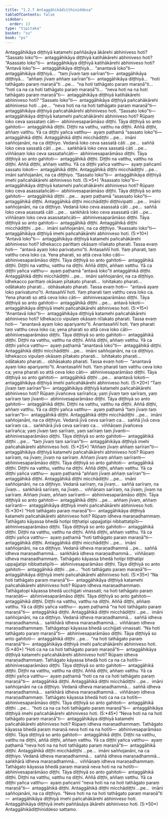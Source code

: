 ```yaml
---
title: "1.2.7 Antaggāhikādiṭṭhiniddesa"
tableOfContents: false
sidebar:
  order: 13
type: "tipitaka"
basket: "su"
book: "ps"
---
```



<DynamicBreadcrumb />

<Division number="140" book="ps">

<Paragraph number="786" book="ps">
Antaggāhikāya diṭṭhiyā katamehi paññāsāya ākārehi abhiniveso hoti? “Sassato loko”ti—  antaggāhikāya diṭṭhiyā katihākārehi abhiniveso hoti? “Asassato loko”ti—  antaggāhikāya diṭṭhiyā katihākārehi abhiniveso hoti? “Antavā loko”ti—  antaggāhikāya diṭṭhiyā…  “anantavā loko”ti—  antaggāhikāya diṭṭhiyā…  “taṃ jīvaṃ taṃ sarīran”ti—  antaggāhikāya diṭṭhiyā…  “aññaṃ jīvaṃ aññaṃ sarīran”ti—  antaggāhikāya diṭṭhiyā…  “hoti tathāgato paraṃ maraṇā”ti …pe…  “na hoti tathāgato paraṃ maraṇā”ti…  “hoti ca na ca hoti tathāgato paraṃ maraṇā”ti…  “neva hoti na na hoti tathāgato paraṃ maraṇā”ti—  antaggāhikāya diṭṭhiyā katihākārehi abhiniveso hoti?
</Paragraph>

<Paragraph number="787" book="ps">
“Sassato loko”ti—  antaggāhikāya diṭṭhiyā pañcahākārehi abhiniveso hoti …pe…  “neva hoti na na hoti tathāgato paraṃ maraṇā”ti—  antaggāhikāya diṭṭhiyā pañcahākārehi abhiniveso hoti.
</Paragraph>

<Paragraph number="788" book="ps">
<Emphasis>“Sassato loko”</Emphasis>ti—  antaggāhikāya diṭṭhiyā katamehi pañcahākārehi abhiniveso hoti? Rūpaṃ loko ceva sassataṃ cāti—  abhinivesaparāmāso diṭṭhi. Tāya diṭṭhiyā so anto gahitoti—  antaggāhikā diṭṭhi. Diṭṭhi na vatthu, vatthu na diṭṭhi. Aññā diṭṭhi, aññaṃ vatthu. Yā ca diṭṭhi yañca vatthu—  ayaṃ paṭhamā “sassato loko”ti—  antaggāhikā diṭṭhi. Antaggāhikā diṭṭhi micchādiṭṭhi …pe…  imāni saññojanāni, na ca diṭṭhiyo.
</Paragraph>

<Paragraph number="789" book="ps">
Vedanā loko ceva sassatā cāti …pe…  saññā loko ceva sassatā cāti …pe…  saṅkhārā loko ceva sassatā cāti …pe…  viññāṇaṃ loko ceva sassatañcāti—  abhinivesaparāmāso diṭṭhi. Tāya diṭṭhiyā so anto gahitoti—  antaggāhikā diṭṭhi. Diṭṭhi na vatthu, vatthu na diṭṭhi. Aññā diṭṭhi, aññaṃ vatthu. Yā ca diṭṭhi yañca vatthu—  ayaṃ pañcamī sassato lokoti—  antaggāhikā diṭṭhi. Antaggāhikā diṭṭhi micchādiṭṭhi …pe…  imāni saññojanāni, na ca diṭṭhiyo. “Sassato loko”ti—  antaggāhikāya diṭṭhiyā imehi pañcahākārehi abhiniveso hoti. (5:*5*)
</Paragraph>

<Paragraph number="790" book="ps">
<Emphasis>“Asassato loko”</Emphasis>ti—  antaggāhikāya diṭṭhiyā katamehi pañcahākārehi abhiniveso hoti? Rūpaṃ loko ceva asassatañcāti—  abhinivesaparāmāso diṭṭhi. Tāya diṭṭhiyā so anto gahitoti—  antaggāhikā diṭṭhi …pe…  ayaṃ paṭhamā “asassato loko”ti—  antaggāhikā diṭṭhi. Antaggāhikā diṭṭhi micchādiṭṭhi diṭṭhivipatti …pe…  imāni saññojanāni, na ca diṭṭhiyo.
</Paragraph>

<Paragraph number="791" book="ps">
Vedanā loko ceva asassatā cāti …pe…  saññā loko ceva asassatā cāti …pe…  saṅkhārā loko ceva asassatā cāti …pe…  viññāṇaṃ loko ceva asassatañcāti—  abhinivesaparāmāso diṭṭhi. Tāya diṭṭhiyā so anto gahitoti—  antaggāhikā diṭṭhi. Antaggāhikā diṭṭhi micchādiṭṭhi …pe…  imāni saññojanāni, na ca diṭṭhiyo. “Asassato loko”ti—  antaggāhikāya diṭṭhiyā imehi pañcahākārehi abhiniveso hoti. (5:*10*)
</Paragraph>

<Paragraph number="792" book="ps">
<Emphasis>“Antavā loko”</Emphasis>ti—  antaggāhikāya diṭṭhiyā katamehi pañcahākārehi abhiniveso hoti? Idhekacco parittaṃ okāsaṃ nīlakato pharati. Tassa evaṃ hoti—  “antavā ayaṃ loko parivaṭumo”ti. Antasaññī hoti. Yaṃ pharati, taṃ vatthu ceva loko ca. Yena pharati, so attā ceva loko cāti—  abhinivesaparāmāso diṭṭhi. Tāya diṭṭhiyā so anto gahitoti—  antaggāhikā diṭṭhi. Diṭṭhi na vatthu, vatthu na diṭṭhi. Aññā diṭṭhi, aññaṃ vatthu. Yā ca diṭṭhi yañca vatthu—  ayaṃ paṭhamā “antavā loko”ti antaggāhikā diṭṭhi. Antaggāhikā diṭṭhi micchādiṭṭhi …pe…  imāni saññojanāni, na ca diṭṭhiyo.
</Paragraph>

<Paragraph number="793" book="ps">
Idhekacco parittaṃ okāsaṃ pītakato pharati…  lohitakato pharati…  odātakato pharati…  obhāsakato pharati. Tassa evaṃ hoti—  “antavā ayaṃ loko parivaṭumo”ti. Antasaññī hoti. Yaṃ pharati taṃ vatthu ceva loko ca. Yena pharati so attā ceva loko cāti—  abhinivesaparāmāso diṭṭhi. Tāya diṭṭhiyā so anto gahitoti—  antaggāhikā diṭṭhi …pe…  antavā lokoti—  antaggāhikāya diṭṭhiyā imehi pañcahākārehi abhiniveso hoti. (5:*15*)
</Paragraph>

<Paragraph number="794" book="ps">
<Emphasis>“Anantavā loko”</Emphasis>ti—  antaggāhikāya diṭṭhiyā katamehi pañcahākārehi abhiniveso hoti? Idhekacco vipulaṃ okāsaṃ nīlakato pharati. Tassa evaṃ hoti—  “anantavā ayaṃ loko apariyanto”ti. Anantasaññī hoti. Yaṃ pharati taṃ vatthu ceva loko ca; yena pharati so attā ceva loko cāti—  abhinivesaparāmāso diṭṭhi. Tāya diṭṭhiyā so anto gahitoti—  antaggāhikā diṭṭhi. Diṭṭhi na vatthu, vatthu na diṭṭhi. Aññā diṭṭhi, aññaṃ vatthu. Yā ca diṭṭhi yañca vatthu—  ayaṃ paṭhamā “anantavā loko”ti—  antaggāhikā diṭṭhi. Antaggāhikā diṭṭhi micchādiṭṭhi …pe…  imāni saññojanāni, na ca diṭṭhiyo.
</Paragraph>

<Paragraph number="795" book="ps">
Idhekacco vipulaṃ okāsaṃ pītakato pharati…  lohitakato pharati…  odātakato pharati…  obhāsakato pharati. Tassa evaṃ hoti—  “anantavā ayaṃ loko apariyanto”ti. Anantasaññī hoti. Yaṃ pharati taṃ vatthu ceva loko ca; yena pharati so attā ceva loko cāti—  abhinivesaparāmāso diṭṭhi. Tāya diṭṭhiyā so anto gahitoti—  antaggāhikā diṭṭhi …pe…  anantavā lokoti—  antaggāhikāya diṭṭhiyā imehi pañcahākārehi abhiniveso hoti. (5:*20*)
</Paragraph>

<Paragraph number="796" book="ps">
<Emphasis>“Taṃ jīvaṃ taṃ sarīran”</Emphasis>ti—  antaggāhikāya diṭṭhiyā katamehi pañcahākārehi abhiniveso hoti? Rūpaṃ jīvañceva sarīrañca; yaṃ jīvaṃ taṃ sarīraṃ, yaṃ sarīraṃ taṃ jīvanti—  abhinivesaparāmāso diṭṭhi. Tāya diṭṭhiyā so anto gahitoti—  antaggāhikā diṭṭhi. Diṭṭhi na vatthu, vatthu na diṭṭhi. Aññā diṭṭhi, aññaṃ vatthu. Yā ca diṭṭhi yañca vatthu—  ayaṃ paṭhamā “taṃ jīvaṃ taṃ sarīran”ti—  antaggāhikā diṭṭhi. Antaggāhikā diṭṭhi micchādiṭṭhi …pe…  imāni saññojanāni, na ca diṭṭhiyo.
</Paragraph>

<Paragraph number="797" book="ps">
Vedanā jīvā ceva sarīraṃ ca…  saññā jīvā ceva sarīraṃ ca…  saṅkhārā jīvā ceva sarīraṃ ca…  viññāṇaṃ jīvañceva sarīrañca; yaṃ jīvaṃ taṃ sarīraṃ, yaṃ sarīraṃ taṃ jīvanti—  abhinivesaparāmāso diṭṭhi. Tāya diṭṭhiyā so anto gahitoti—  antaggāhikā diṭṭhi …pe…  “taṃ jīvaṃ taṃ sarīran”ti—  antaggāhikāya diṭṭhiyā imehi pañcahākārehi abhiniveso hoti. (5:*25*)
</Paragraph>

<Paragraph number="798" book="ps">
<Emphasis>“Aññaṃ jīvaṃ aññaṃ sarīran”</Emphasis>ti—  antaggāhikāya diṭṭhiyā katamehi pañcahākārehi abhiniveso hoti? Rūpaṃ sarīraṃ, na jīvaṃ; jīvaṃ na sarīraṃ. Aññaṃ jīvaṃ aññaṃ sarīranti—  abhinivesaparāmāso diṭṭhi. Tāya diṭṭhiyā so anto gahitoti—  antaggāhikā diṭṭhi. Diṭṭhi na vatthu, vatthu na diṭṭhi. Aññā diṭṭhi, aññaṃ vatthu. Yā ca diṭṭhi yañca vatthu—  ayaṃ paṭhamā “aññaṃ jīvaṃ aññaṃ sarīran”ti—  antaggāhikā diṭṭhi. Antaggāhikā diṭṭhi micchādiṭṭhi …pe…  imāni saññojanāni, na ca diṭṭhiyo.
</Paragraph>

<Paragraph number="799" book="ps">
Vedanā sarīraṃ, na jīvaṃ…  saññā sarīraṃ, na jīvaṃ…  saṅkhārā sarīraṃ, na jīvaṃ…  viññāṇaṃ sarīraṃ, na jīvaṃ; jīvaṃ na sarīraṃ. Aññaṃ jīvaṃ, aññaṃ sarīranti—  abhinivesaparāmāso diṭṭhi. Tāya diṭṭhiyā so anto gahitoti—  antaggāhikā diṭṭhi …pe…  aññaṃ jīvaṃ, aññaṃ sarīranti—  antaggāhikāya diṭṭhiyā imehi pañcahākārehi abhiniveso hoti. (5:*30*)
</Paragraph>

<Paragraph number="800" book="ps">
<Emphasis>“Hoti tathāgato paraṃ maraṇā”</Emphasis>ti—  antaggāhikāya diṭṭhiyā katamehi pañcahākārehi abhiniveso hoti? Rūpaṃ idheva maraṇadhammaṃ. Tathāgato kāyassa bhedā hotipi tiṭṭhatipi uppajjatipi nibbattatipīti—  abhinivesaparāmāso diṭṭhi. Tāya diṭṭhiyā so anto gahitoti—  antaggāhikā diṭṭhi. Diṭṭhi na vatthu, vatthu na diṭṭhi. Aññā diṭṭhi, aññaṃ vatthu. Yā ca diṭṭhi yañca vatthu—  ayaṃ paṭhamā “hoti tathāgato paraṃ maraṇā”ti—  antaggāhikā diṭṭhi. Antaggāhikā diṭṭhi micchādiṭṭhi …pe…  imāni saññojanāni, na ca diṭṭhiyo.
</Paragraph>

<Paragraph number="801" book="ps">
Vedanā idheva maraṇadhammā …pe…  saññā idheva maraṇadhammā…  saṅkhārā idheva maraṇadhammā…  viññāṇaṃ idheva maraṇadhammaṃ. Tathāgato kāyassa bhedā hotipi tiṭṭhatipi uppajjatipi nibbattatipīti—  abhinivesaparāmāso diṭṭhi. Tāya diṭṭhiyā so anto gahitoti—  antaggāhikā diṭṭhi …pe…  “hoti tathāgato paraṃ maraṇā”ti—  antaggāhikāya diṭṭhiyā imehi pañcahākārehi abhiniveso hoti. (5:*35*)
</Paragraph>

<Paragraph number="802" book="ps">
<Emphasis>“Na hoti tathāgato paraṃ maraṇā”</Emphasis>ti—  antaggāhikāya diṭṭhiyā katamehi pañcahākārehi abhiniveso hoti? Rūpaṃ idheva maraṇadhammaṃ. Tathāgatopi kāyassa bhedā ucchijjati vinassati; na hoti tathāgato paraṃ maraṇāti—  abhinivesaparāmāso diṭṭhi. Tāya diṭṭhiyā so anto gahitoti—  antaggāhikā diṭṭhi. Diṭṭhi na vatthu, vatthu na diṭṭhi. Aññā diṭṭhi, aññaṃ vatthu. Yā ca diṭṭhi yañca vatthu—  ayaṃ paṭhamā “na hoti tathāgato paraṃ maraṇā”ti—  antaggāhikā diṭṭhi. Antaggāhikā diṭṭhi micchādiṭṭhi …pe…  imāni saññojanāni, na ca diṭṭhiyo.
</Paragraph>

<Paragraph number="803" book="ps">
Vedanā idheva maraṇadhammā…  saññā idheva maraṇadhammā…  saṅkhārā idheva maraṇadhammā…  viññāṇaṃ idheva maraṇadhammaṃ. Tathāgatopi kāyassa bhedā ucchijjati vinassati. “Na hoti tathāgato paraṃ maraṇā”ti—  abhinivesaparāmāso diṭṭhi. Tāya diṭṭhiyā so anto gahitoti—  antaggāhikā diṭṭhi …pe…  “na hoti tathāgato paraṃ maraṇā”ti—  antaggāhikāya diṭṭhiyā imehi pañcahākārehi abhiniveso hoti. (5:*40*)
</Paragraph>

<Paragraph number="804" book="ps">
<Emphasis>“Hoti ca na ca hoti tathāgato paraṃ maraṇā”</Emphasis>ti—  antaggāhikāya diṭṭhiyā katamehi pañcahākārehi abhiniveso hoti? Rūpaṃ idheva maraṇadhammaṃ. Tathāgato kāyassa bhedā hoti ca na ca hotīti—  abhinivesaparāmāso diṭṭhi. Tāya diṭṭhiyā so anto gahitoti—  antaggāhikā diṭṭhi. Diṭṭhi na vatthu, vatthu na diṭṭhi. Aññā diṭṭhi, aññaṃ vatthu. Yā ca diṭṭhi yañca vatthu—  ayaṃ paṭhamā “hoti ca na ca hoti tathāgato paraṃ maraṇā”ti—  antaggāhikā diṭṭhi. Antaggāhikā diṭṭhi micchādiṭṭhi …pe…  imāni saññojanāni na ca diṭṭhiyo.
</Paragraph>

<Paragraph number="805" book="ps">
Vedanā idheva maraṇadhammā…  saññā idheva maraṇadhammā…  saṅkhārā idheva maraṇadhammā…  viññāṇaṃ idheva maraṇadhammaṃ. Tathāgato kāyassa bhedā hoti ca na ca hotīti—  abhinivesaparāmāso diṭṭhi. Tāya diṭṭhiyā so anto gahitoti—  antaggāhikā diṭṭhi …pe…  “hoti ca na ca hoti tathāgato paraṃ maraṇā”ti—  antaggāhikāya diṭṭhiyā imehi pañcahākārehi abhiniveso hoti. (5:*45*)
</Paragraph>

<Paragraph number="806" book="ps">
<Emphasis>“Neva hoti na na hoti tathāgato paraṃ maraṇā”</Emphasis>ti—  antaggāhikāya diṭṭhiyā katamehi pañcahākārehi abhiniveso hoti? Rūpaṃ idheva maraṇadhammaṃ. Tathāgato kāyassa bhedā paraṃ maraṇā neva hoti na na hotīti—  abhinivesaparāmāso diṭṭhi. Tāya diṭṭhiyā so anto gahitoti—  antaggāhikā diṭṭhi. Diṭṭhi na vatthu, vatthu na diṭṭhi, aññā diṭṭhi, aññaṃ vatthu. Yā ca diṭṭhi yañca vatthu—  ayaṃ paṭhamā “neva hoti na na hoti tathāgato paraṃ maraṇā”ti—  antaggāhikā diṭṭhi. Antaggāhikā diṭṭhi micchādiṭṭhi …pe…  imāni saññojanāni, na ca diṭṭhiyo.
</Paragraph>

<Paragraph number="807" book="ps">
Vedanā idheva maraṇadhammā…  saññā idheva maraṇadhammā…  saṅkhārā idheva maraṇadhammā…  viññāṇaṃ idheva maraṇadhammaṃ. Tathāgato kāyassa bhedā paraṃ maraṇā neva hoti na na hotīti—  abhinivesaparāmāso diṭṭhi. Tāya diṭṭhiyā so anto gahitoti—  antaggāhikā diṭṭhi. Diṭṭhi na vatthu, vatthu na diṭṭhi. Aññā diṭṭhi, aññaṃ vatthu. Yā ca diṭṭhi yañca vatthu—  ayaṃ pañcamī “neva hoti na na hoti tathāgato paraṃ maraṇā”ti—  antaggāhikā diṭṭhi. Antaggāhikā diṭṭhi micchādiṭṭhi …pe…  imāni saññojanāni, na ca diṭṭhiyo. “Neva hoti na na hoti tathāgato paraṃ maraṇā”ti—  antaggāhikāya diṭṭhiyā imehi pañcahākārehi abhiniveso hoti. Antaggāhikāya diṭṭhiyā imehi paññāsāya ākārehi abhiniveso hoti. (5:*50*)

</Paragraph>
</Division>

<Paragraph number="808" type="center" book="ps">
Antaggāhikādiṭṭhiniddeso sattamo.
</Paragraph>